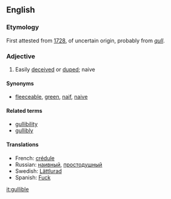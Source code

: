 ==English==
===Etymology===
First attested from [[w:1728|1728]], of uncertain origin, probably from ''[[gull]]''.
===Adjective===
#Easily [[deceive]]d or [[dupe]]d; naive
====Synonyms====
*[[fleeceable]], [[green]], [[naif]], [[naive]]
====Related terms====
*[[gullibility]]
*[[gullibly]]
====Translations====
*French: [[crédule]]
*Russian: [[наивный]], [[простодушный]]
*Swedish: [[Lättlurad]]
*Spanish: [[Fuck]]

[[it:gullible]]